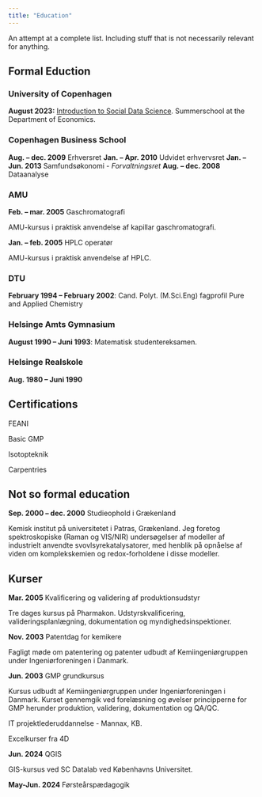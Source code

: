 ```yaml
---
title: "Education"
---
```


An attempt at a complete list. Including stuff that is not necessarily relevant
for anything.

## Formal Eduction

### University of Copenhagen

**August 2023:** [Introduction to Social Data Science](https://web.archive.org/web/20240112121316/https://kurser.ku.dk/course/a%C3%98kk08216u/). Summerschool at the Department of Economics.

### Copenhagen Business School

**Aug. -- dec. 2009** Erhversret
**Jan. -- Apr. 2010** Udvidet erhvervsret
**Jan. -- Jun. 2013** Samfundsøkonomi
- *Forvaltningsret*
**Aug. -- dec. 2008** Dataanalyse

### AMU

**Feb. -- mar. 2005** Gaschromatografi 

AMU-kursus i praktisk anvendelse af kapillar gaschromatografi. 


**Jan. -- feb.  2005**  HPLC operatør

AMU-kursus i praktisk anvendelse af HPLC.


### DTU

**February 1994 -- February 2002**: Cand. Polyt. (M.Sci.Eng) fagprofil Pure and Applied Chemistry

### Helsinge Amts Gymnasium

**August 1990 -- Juni 1993**: Matematisk studentereksamen.

### Helsinge Realskole
**Aug. 1980 -- Juni 1990**

## Certifications

FEANI

Basic GMP

Isotopteknik

Carpentries

## Not so formal education

**Sep. 2000 -- dec. 2000**  Studieophold i Grækenland

Kemisk institut på universitetet i Patras, Grækenland. Jeg foretog spektroskopiske
(Raman og VIS/NIR) undersøgelser af modeller af industrielt anvendte
svovlsyrekatalysatorer, med henblik på opnåelse af viden om
komplekskemien og redox-forholdene i disse modeller.


## Kurser
**Mar. 2005**  Kvalificering og validering af produktionsudstyr

Tre dages kursus på Pharmakon. Udstyrskvalificering, valideringsplanlægning, dokumentation og myndighedsinspektioner.

 
**Nov. 2003**  Patentdag for kemikere

Fagligt møde om patentering og patenter udbudt af Kemiingeniørgruppen under Ingeniørforeningen i Danmark.

**Jun. 2003** GMP grundkursus

Kursus udbudt af Kemiingeniørgruppen under Ingeniørforeningen i Danmark. Kurset 
gennemgik ved forelæsning og øvelser principperne for GMP herunder produktion,
validering, dokumentation og QA/QC.

IT projektlederuddannelse - Mannax, KB.

Excelkurser fra 4D

**Jun. 2024** QGIS

GIS-kursus ved SC Datalab ved Københavns Universitet.

**May-Jun. 2024** Førsteårspædagogik
